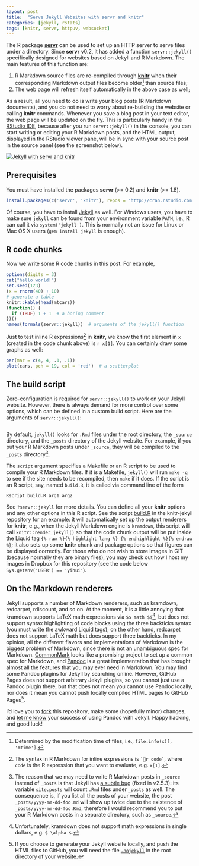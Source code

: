 ```yaml
---
layout: post
title:  "Serve Jekyll Websites with servr and knitr"
categories: [jekyll, rstats]
tags: [knitr, servr, httpuv, websocket]
---
```


The R package [**servr**](https://github.com/yihui/servr) can be used to set up an HTTP server to serve files under a directory. Since **servr** v0.2, it has added a function `servr::jekyll()` specifically designed for websites based on Jekyll and R Markdown. The main features of this function are:

1. R Markdown source files are re-compiled through [**knitr**](http://yihui.name/knitr) when their corresponding Markdown output files become older[^1] than source files;
1. The web page will refresh itself automatically in the above case as well;

[^1]: Determined by the modification time of files, i.e., `file.info(x)[, 'mtime']`.

As a result, all you need to do is write your blog posts (R Markdown documents), and you do not need to worry about re-building the website or calling **knitr** commands. Whenever you save a blog post in your text editor, the web page will be updated on the fly. This is particularly handy in the [RStudio IDE](http://www.rstudio.com), because after you run `servr::jekyll()` in the console, you can start writing or editing your R Markdown posts, and the HTML output, displayed in the RStudio viewer pane, will be in sync with your source post in the source panel (see the screenshot below).

[![Jekyll with servr and knitr](http://i.imgur.com/gKVGhiP.png)](http://i.imgur.com/gKVGhiP.png)

## Prerequisites

You must have installed the packages **servr** (>= 0.2) and **knitr** (>= 1.8).

```r
install.packages(c('servr', 'knitr'), repos = 'http://cran.rstudio.com')
```

Of course, you have to install [Jekyll](http://jekyllrb.com) as well. For Windows users, you have to make sure `jekyll` can be found from your environment variable `PATH`, i.e., R can call it via `system('jekyll')`. This is normally not an issue for Linux or Mac OS X users (`gem install jekyll` is enough).

## R code chunks

Now we write some R code chunks in this post. For example,

```r
options(digits = 3)
cat("hello world!")
set.seed(123)
(x = rnorm(40) + 10)
# generate a table
knitr::kable(head(mtcars))
(function() {
  if (TRUE) 1 + 1  # a boring comment
})()
names(formals(servr::jekyll))  # arguments of the jekyll() function
```

Just to test inline R expressions[^2] in **knitr**, we know the first element in `x` (created in the code chunk above) is `r x[1]`. You can certainly draw some graphs as well:

[^2]: The syntax in R Markdown for inline expressions is `` `r code` ``, where `code` is the R expression that you want to evaluate, e.g. `x[1]`.

```r
par(mar = c(4, 4, .1, .1))
plot(cars, pch = 19, col = 'red')  # a scatterplot
```

## The build script

Zero-configuration is required for `servr::jekyll()` to work on your Jekyll website. However, there is always demand for more control over some options, which can be defined in a custom build script. Here are the arguments of `servr::jekyll()`:

```r
```

By default, `jekyll()` looks for `.Rmd` files under the root directory, the `_source` directory, and the `_posts` directory of the Jekyll website. For example, if you put your R Markdown posts under `_source`, they will be compiled to the `_posts` directory[^3].

[^3]: The reason that we may need to write R Markdown posts in `_source` instead of `_posts` is that Jekyll has [a subtle bug](https://github.com/jekyll/jekyll/pull/3147) (fixed in v2.5.3): its variable `site.posts` will count `.Rmd` files under `_posts` as well. The consequence is, if you list all the posts of your website, the post `_posts/yyyy-mm-dd-foo.md` will show up twice due to the existence of `_posts/yyyy-mm-dd-foo.Rmd`, therefore I would recommend you to put your R Markdown posts in a separate directory, such as `_source`.

The `script` argument specifies a Makefile or an R script to be used to compile your R Markdown files. If it is a Makefile, `jekyll()` will run `make -q` to see if the site needs to be recompiled, then `make` if it does. If the script is an R script, say, named `build.R`, it is called via command line of the form

    Rscript build.R arg1 arg2

See `?servr::jekyll` for more details. You can define all your **knitr** options and any other options in this R script. See the script [build.R](https://github.com/yihui/knitr-jekyll/blob/gh-pages/build.R) in the knitr-jekyll repository for an example: it will automatically set up the output renderers for **knitr**, e.g., when the Jekyll Markdown engine is `kramdown`, this script will call `knitr::render_jekyll()` so that the code chunk output will be put inside the Liquid tag `{% raw %}{% highlight lang %} {% endhighlight %}{% endraw %}`; it also sets up some **knitr** chunk and package options so that figures can be displayed correctly. For those who do not wish to store images in GIT (because normally they are binary files), you may check out how I host my images in Dropbox for this repository (see the code below `Sys.getenv('USER') == 'yihui'`).

## On the Markdown renderers

Jekyll supports a number of Markdown renderers, such as kramdown, redcarpet, rdiscount, and so on. At the moment, it is a little annoying that kramdown supports LaTeX math expressions via `$$ math $$`[^4], but does not support syntax highlighting of code blocks using the three backticks syntax (you must write the awkward Liquid tags); on the other hand, redcarpet does not support LaTeX math but does support three backticks. In my opinion, all the different flavors and implementations of Markdown is the biggest problem of Markdown, since there is not an unambiguous spec for Markdown. [CommonMark](http://commonmark.org) looks like a promising project to set up a common spec for Markdown, and [Pandoc](http://johnmacfarlane.net/pandoc/) is a great implementation that has brought almost all the features that you may ever need in Markdown. You may find some Pandoc plugins for Jekyll by searching online. However, GitHub Pages does not support arbitrary Jekyll plugins, so you cannot just use a Pandoc plugin there, but that does not mean you cannot use Pandoc locally, nor does it mean you cannot push locally compiled HTML pages to GitHub Pages[^5].

[^4]: Unfortunately, kramdown does not support math expressions in single dollars, e.g. `$ \alpha $`.

[^5]: If you choose to generate your Jekyll website locally, and push the HTML files to GitHub, you will need the file [`.nojekyll`](https://help.github.com/articles/using-jekyll-with-pages) in the root directory of your website.

I'd love you to [fork](https://github.com/yihui/knitr-jekyll) this repository, make some (hopefully minor) changes, and [let me know](https://github.com/yihui/knitr-jekyll/issues) your success of using Pandoc with Jekyll. Happy hacking, and good luck!